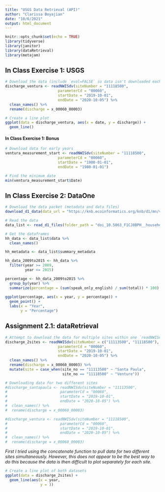 ```yaml
---
title: "USGS Data Retrieval (API)"
author: "Clarissa Boyajian"
date: "10/6/2021"
output: html_document
---
```


```r
knitr::opts_chunk$set(echo = TRUE)
library(tidyverse)
library(janitor)
library(dataRetrieval)
library(metajam)
```

## In Class Exercise 1: USGS
```r
# Download the data (include `eval=FALSE` so data isn't downloaded each knit)
discharge_ventura <- readNWISdv(siteNumber = "11118500",
                        parameterCd = "00060",
                        startDate = "2019-10-01",
                        endDate = "2020-10-05") %>% 
  clean_names() %>% 
  rename(discharge = x_00060_00003)
```

```r
# Create a line plot
ggplot(data = discharge_ventura, aes(x = date, y = discharge)) +
  geom_line()
```


#### In Class Exercise 1: Bonus
```r
# Download data for early years
ventura_measurement_start <- readNWISdv(siteNumber = "11118500",
                        parameterCd = "00060",
                        startDate = "1900-01-01",
                        endDate = "1980-01-01")
```

```r
# Find the minimum date
min(ventura_measurement_start$Date)
```


## In Class Exercise 2: DataOne
```r
# Download the data packet (metadata and data files)
download_d1_data(data_url = "https://knb.ecoinformatics.org/knb/d1/mn/v2/object/urn%3Auuid%3A7fc6f6db-c5ea-426a-a743-1f2edafb43b8", path = ".")
```

```r
# Read the data
data_list <- read_d1_files(folder_path = "doi_10.5063_F1CJ8BPH__household_language__csv")

# Get the dataframes
hh_data <- data_list$data %>% 
  clean_names()

hh_metadata <- data_list$summary_metadata
```

```r
hh_data_2009to2015 <- hh_data %>% 
  filter(year >= 2009,
         year <= 2015)

percentage <- hh_data_2009to2015 %>% 
  group_by(year) %>% 
  summarize(percentage = (sum(speak_only_english) / sum(total)) * 100)
  
ggplot(percentage, aes(x = year, y = percentage)) +
  geom_point() +
  labs(x = "Year",
       y = "Percentage")
```


## Assignment 2.1: dataRetrieval
```r
# Attempt to download the data for multiple sites within one `readNWISdv()` function
discharge_2sites <- readNWISdv(siteNumber = c("11113500", "11118500"),
                        parameterCd = "00060",
                        startDate = "2019-10-01",
                        endDate = "2020-10-05") %>% 
  clean_names() %>% 
  rename(discharge = x_00060_00003) %>% 
  mutate(site = case_when(site_no == "11113500" ~ "Santa Paula",
                          site_no == "11118500" ~ "Venture"))

# Downloading data for two different sites 
#discharge_santapaula <- readNWISdv(siteNumber = "11113500",
#                        parameterCd = "00060",
#                        startDate = "2019-10-01",
#                        endDate = "2020-10-05") %>% 
#  clean_names() %>% 
#  rename(discharge = x_00060_00003)

#discharge_ventura <- readNWISdv(siteNumber = "11118500",
#                        parameterCd = "00060",
#                        startDate = "2019-10-01",
#                        endDate = "2020-10-05") %>% 
#  clean_names() %>% 
#  rename(discharge = x_00060_00003)

```

*First I tried using the concatenate function to pull data for two different sites simultaneously. However, this does not appear to be the best way to do this because the data is then difficult to plot separately for each site.*

```r
# Create a line plot of both datasets
ggplot(data = discharge_2sites) +
  geom_line(aes(x = year,
                y = ))
```

